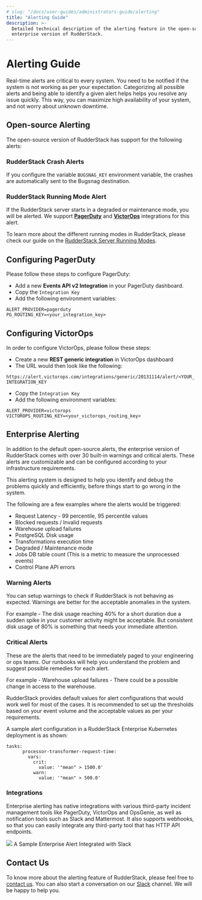 ```yaml
---
# slug: "/docs/user-guides/administrators-guide/alerting"
title: "Alerting Guide"
description: >-
  Detailed technical description of the alerting feature in the open-source and
  enterprise version of RudderStack.
---
```


# Alerting Guide

Real-time alerts are critical to every system. You need to be notified if the system is not working as per your expectation. Categorizing all possible alerts and being able to identify a given alert helps helps you resolve any issue quickly. This way, you can maximize high availability of your system, and not worry about unknown downtime.

## Open-source Alerting

The open-source version of RudderStack has support for the following alerts:

### RudderStack Crash Alerts

If you configure the variable `BUGSNAG_KEY` environment variable, the crashes are automatically sent to the Bugsnag destination.

### RudderStack Running Mode Alert

If the RudderStack server starts in a degraded or maintenance mode, you will be alerted. We support [**PagerDuty**](https://www.pagerduty.com/) and [**VictorOps**](https://victorops.com/) integrations for this alert.

<div class="infoBlock">
To learn more about the different running modes in RudderStack, please check our guide on the <a href="../administrators-guide/high-availability#normal-mode">RudderStack Server Running Modes</a>.

</div>

## Configuring PagerDuty

Please follow these steps to configure PagerDuty:

- Add a new **Events API v2 Integration** in your PagerDuty dashboard.
- Copy the `Integration Key`
- Add the following environment variables:

```text
ALERT_PROVIDER=pagerduty
PG_ROUTING_KEY=<your_integration_key>
```

## Configuring VictorOps

In order to configure VictorOps, please follow these steps:

- Create a new **REST generic integration** in VictorOps dashboard
- The URL would then look like the following:

`https://alert.victorops.com/integrations/generic/20131114/alert/<YOUR_INTEGRATION_KEY`

- Copy the `Integration Key`
- Add the following environment variables:

```text
ALERT_PROVIDER=victorops
VICTOROPS_ROUTING_KEY=<your_victorops_routing_key>
```

## Enterprise Alerting

In addition to the default open-source alerts, the enterprise version of RudderStack comes with over 30 built-in warnings and critical alerts. These alerts are customizable and can be configured according to your infrastructure requirements.

This alerting system is designed to help you identify and debug the problems quickly and efficiently, before things start to go wrong in the system.

The following are a few examples where the alerts would be triggered:

- Request Latency - 99 percentile, 95 percentile values
- Blocked requests / Invalid requests
- Warehouse upload failures
- PostgreSQL Disk usage
- Transformations execution time
- Degraded / Maintenance mode
- Jobs DB table count \(This is a metric to measure the unprocessed events\)
- Control Plane API errors

### Warning Alerts

You can setup warnings to check if RudderStack is not behaving as expected. Warnings are better for the acceptable anomalies in the system.

For example - The disk usage reaching 40% for a short duration due a sudden spike in your customer activity might be acceptable. But consistent disk usage of 80% is something that needs your immediate attention.

### Critical Alerts

These are the alerts that need to be immediately paged to your engineering or ops teams. Our runbooks will help you understand the problem and suggest possible remedies for each alert.

For example - Warehouse upload failures - There could be a possible change in access to the warehouse.

RudderStack provides default values for alert configurations that would work well for most of the cases. It is recommended to set up the thresholds based on your event volume and the acceptable values as per your requirements.

A sample alert configuration in a RudderStack Enterprise Kubernetes deployment is as shown:

```text
tasks:
      processor-transformer-request-time:
        vars:
          crit:
            value: '"mean" > 1500.0'
          warn:
            value: '"mean" > 500.0'
```

### Integrations

Enterprise alerting has native integrations with various third-party incident management tools like PagerDuty, VictorOps and OpsGenie, as well as notification tools such as Slack and Mattermost. It also supports webhooks, so that you can easily integrate any third-party tool that has HTTP API endpoints.

<img src="../../../images/assets/image (56).png" />
<span class="imageTitle">A Sample Enterprise Alert Integrated with Slack</span>

## Contact Us

To know more about the alerting feature of RudderStack, please feel free to [contact us](mailto:%20docs@rudderstack.com). You can also start a conversation on our [Slack](https://rudderstack.com/join-rudderstack-slack-community) channel. We will be happy to help you.
